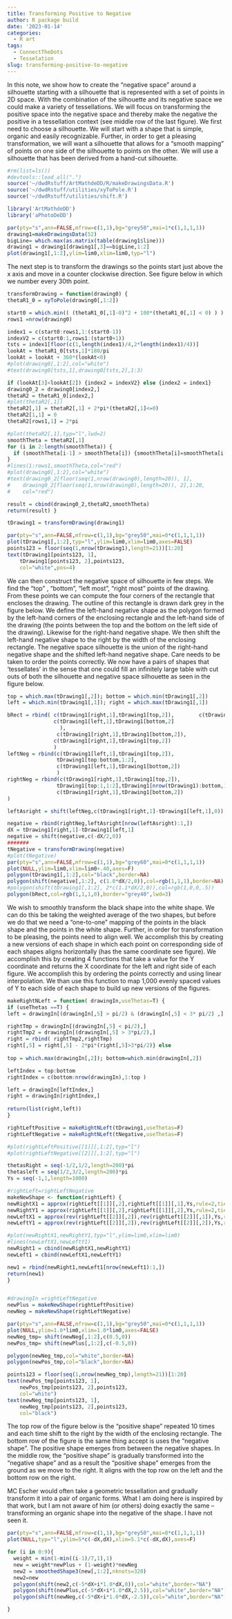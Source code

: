 ```yaml
---
title: Transforming Positive to Negative
author: R package build
date: '2023-01-14'
categories:
  - R art
tags:
  - ConnectTheDots
  - Tesselation
slug: transforming-positive-to-negative
---
```


In this note, we show how to create the "negative space" around a silhouette starting with a silhouette that is represented with a set of points in 2D space.  With the combination of the silhouette and its negative space we could make a variety of tessellations. We will focus on transforming the positive space into the negative space and thereby make the negative the positive in a tessellation context (see middle row of the last figure). We first need to choose a silhouette. We will start with a shape that is simple, organic and easily recognizable.  Further, in order to get a pleasing transformation, we will want a silhouette that allows for a "smooth mapping" of points on one side of the silhouette to points on the other.  We will use a silhouette that has been derived from a hand-cut silhouette.

```r
#rm(list=ls())
#devtools::load_all(".")
source('~/dwdRstuff/ArtMathdeDD/R/makeDrawingsData.R')
source('~/dwdRstuff/utilities/xyToPole.R')
source('~/dwdRstuff/utilities/shift.R')

library('ArtMathdeDD')
library('aPhotoDeDD')

par(pty="s",ann=FALSE,mfrow=c(1,1),bg="grey50",mai=1*c(1,1,1,1))
drawing1=makeDrawingsData(52)
bigLine= which.max(as.matrix(table(drawing1$line)))
drawing1 = drawing1[drawing1[,3]==bigLine,1:2]
plot(drawing1[,1:2],ylim=lim0,xlim=lim0,typ="l")
```
The next step is to transform the drawings so the points start just above the x axis and move in a counter clockwise direction.  See figure below in which we number every 30th point.

```r
transformDrawing = function(drawing0) {
thetaR1_0 = xyToPole(drawing0[,1:2])

start0 = which.min(( (thetaR1_0[,1]-0)^2 + 100*(thetaR1_0[,1] < 0) ) )
rows1 =nrow(drawing0)

index1 = c(start0:rows1,1:(start0-1))
indexV2 = c(start0:1,rows1:(start0+1))
tsts = index1[floor(c(1,length(index1)/4,2*length(index1)/4))]
lookAt = thetaR1_0[tsts,1]*180/pi
lookAt = lookAt + 360*(lookAt<0)
#plot(drawing0[,1:2],col="white")
#text(drawing0[tsts,1],drawing0[tsts,2],1:3)

if (lookAt[3]<lookAt[2]) {index2 = indexV2} else {index2 = index1}
drawing0_2 = drawing0[index2,]
thetaR2 = thetaR1_0[index2,]
#plot(thetaR2[,1])
thetaR2[,1] = thetaR2[,1] + 2*pi*(thetaR2[,1]<=0)
thetaR2[1,1] = 0
thetaR2[rows1,1] = 2*pi

#plot(thetaR2[,1],typ="l",lwd=2)
smoothTheta = thetaR2[,1]
for (i in 2:length(smoothTheta)) {
  if (smoothTheta[i-1] > smoothTheta[i]) {smoothTheta[i]=smoothTheta[i-1]}
}
#lines(1:rows1,smoothTheta,col="red")
#plot(drawing0[,1:2],col="white")
#text(drawing0_2[floor(seq(1,nrow(drawing0),length=20)), 1],
#    drawing0_2[floor(seq(1,nrow(drawing0),length=20)), 2],1:20,
#    col="red")

result = cbind(drawing0_2,thetaR2,smoothTheta)
return(result) }

tDrawing1 = transformDrawing(drawing1)

par(pty="s",ann=FALSE,mfrow=c(1,1),bg="grey50",mai=0*c(1,1,1,1))
plot(tDrawing1[,1:2],typ="l",ylim=lim0,xlim=lim0,axes=FALSE)
points123 = floor(seq(1,nrow(tDrawing1),length=21))[1:20]
text(tDrawing1[points123, 1],
    tDrawing1[points123, 2],points123,
    col="white",pos=4)

```

We can then construct the negative space of silhouette in few steps.  We find the "top" , "bottom", "left most", "right most" points of the drawing.  From these points we can compute the four corners of the rectangle that encloses the drawing.  The outline of this rectangle is drawn dark grey in the figure below.  We define the left-hand negative shape as the polygon formed by the left-hand corners of the enclosing rectangle and the left-hand side of the drawing (the points between the top and the bottom on the left side of the drawing). Likewise for the right-hand negative shape. We then shift the left-hand negative shape to the right by the width of the enclosing rectangle.  The negative space silhouette is the union of the right-hand negative shape and the shifted left-hand negative shape.  Care needs to be taken to order the points correctly. We now have a pairs of shapes that 'tessellates' in the sense that one could fill an infinitely large table with cut outs of both the silhouette and negative space silhouette as seen in the figure below.

```r
top = which.max(tDrawing1[,2]); bottom = which.min(tDrawing1[,2])
left = which.min(tDrawing1[,1]); right = which.max(tDrawing1[,1])

bRect = rbind( c(tDrawing1[right,1],tDrawing1[top,2]),        c(tDrawing1[left,1],tDrawing1[top,2]), 
               c(tDrawing1[left,1],tDrawing1[bottom,2]
                 ),
                c(tDrawing1[right,1],tDrawing1[bottom,2]),
               c(tDrawing1[right,1],tDrawing1[top,2]) 
               )
leftNeg = rbind(c(tDrawing1[left,1],tDrawing1[top,2]),
                tDrawing1[top:bottom,1:2],
                c(tDrawing1[left,1],tDrawing1[bottom,2])
                )
rightNeg = rbind(c(tDrawing1[right,1],tDrawing1[top,2]),
                tDrawing1[top:1,1:2],tDrawing1[nrow(tDrawing1):bottom,1:2],
                c(tDrawing1[right,1],tDrawing1[bottom,2])
)

leftAsright = shift(leftNeg,c(tDrawing1[right,1]-tDrawing1[left,1],0))

negative = rbind(rightNeg,leftAsright[nrow(leftAsright):1,])
dX = tDrawing1[right,1]-tDrawing1[left,1]
negative = shift(negative,c(-dX/2,0))
#######
tNegative = transformDrawing(negative)
#plot(tNegative)
par(pty="s",ann=FALSE,mfrow=c(1,1),bg="grey60",mai=0*c(1,1,1,1))
plot(NULL,ylim=lim0,xlim=lim0+.40,axes=F)
polygon(tDrawing1[,1:2],col="black",border=NA)
polygon(shift(negative[,1:2], c(1.0*dX/2,0)),col=rgb(1,1,1),border=NA)
#polygon(shift(tDrawing1[,1:2], 2*c(1.1*dX/2,0)),col=rgb(1,0,0,.5))
polygon(bRect,col=rgb(1,1,1,0),border="grey40",lwd=3)

```

We wish to smoothly transform the black shape into the white shape.  We can do this be taking the weighted average of the two shapes, but before we do that we need a "one-to-one" mapping of the points in the black shape and the points in the white shape. Further, in order for transformation to be pleasing, the points need to align well.  We accomplish this by creating a new versions of each shape in which each point on corresponding side of each shapes aligns horizontally (has the same coordinate see figure).  We accomplish this by creating 4 functions that take a value for the Y coordinate and returns the X coordinate for the left and right side of each figure.  We accomplish this by ordering the points correctly and using linear interpolation.  We than use this function to map 1,000 evenly spaced values of Y to each side of each shape to build up new versions of the figures.

```r
makeRightNLeft = function( drawingIn,useThetas=T) {
if (useThetas ==T) {
left = drawingIn[(drawingIn[,5] > pi/2) & (drawingIn[,5] < 3* pi/2) ,]

rightTmp = drawingIn[(drawingIn[,5] < pi/2),]
rightTmp2 = drawingIn[(drawingIn[,5] > 3*pi/2),]
right = rbind( rightTmp2,rightTmp)
right[,5] = right[,5] - 2*pi*(right[,5]>3*pi/2)} else
  
top = which.max(drawingIn[,2]); bottom=which.min(drawingIn[,2])

leftIndex = top:bottom
rightIndex = c(bottom:nrow(drawingIn),1:top )

left = drawingIn[leftIndex,]
right = drawingIn[rightIndex,]
  
return(list(right,left))
}

rightLeftPositive = makeRightNLeft(tDrawing1,useThetas=F)
rightLeftNegative = makeRightNLeft(tNegative,useThetas=F)

#plot(rightLeftPositive[[1]][,1:2],typ="l")
#plot(rightLeftNegative[[2]][,1:2],typ="l")

thetasRight = seq(-1/2,1/2,length=200)*pi
thetasleft = seq(1/2,3/2,length=200)*pi
Ys = seq(-1,1,length=1000)

#rightLeft=rightLeftNegative
makeNewShape <- function(rightLeft) {
newRightX1 = approx(rightLeft[[1]][,2],rightLeft[[1]][,1],Ys,rule=2,ties="ordered")[[2]]
newRightY1 = approx(rightLeft[[1]][,2],rightLeft[[1]][,2],Ys,rule=2,ties="ordered")[[2]]
newLeftX1 = approx(rev(rightLeft[[2]][,2]),rev(rightLeft[[2]][,1]),Ys,rule=2,ties="ordered")[[2]]
newLeftY1 = approx(rev(rightLeft[[2]][,2]),rev(rightLeft[[2]][,2]),Ys,rule=2,ties="ordered")[[2]]

#plot(newRightX1,newRightY1,typ="l",ylim=lim0,xlim=lim0)
#lines(newLeftX1,newLeftY1)
newRight1 = cbind(newRightX1,newRightY1)
newLeft1 = cbind(newLeftX1,newLeftY1)

new1 = rbind(newRight1,newLeft1[nrow(newLeft1):1,])
return(new1)
}


#drawingIn =rightLeftNegative
newPlus = makeNewShape(rightLeftPositive)
newNeg = makeNewShape(rightLeftNegative)

par(pty="s",ann=FALSE,mfrow=c(1,1),bg="grey50",mai=0*c(1,1,1,1))
plot(NULL,ylim=1.0*lim0,xlim=1.0*lim0,axes=FALSE)
newNeg_tmp= shift(newNeg[,1:2],c(0.5,0))
newPos_tmp= shift(newPlus[,1:2],c(-0.5,0))

polygon(newNeg_tmp,col="white",border=NA)
polygon(newPos_tmp,col="black",border=NA)

points123 = floor(seq(1,nrow(newNeg_tmp),length=21))[1:20]
text(newPos_tmp[points123, 1],
    newPos_tmp[points123, 2],points123,
    col="white")
text(newNeg_tmp[points123, 1],
    newNeg_tmp[points123, 2],points123,
    col="black")

```

The top row of the figure below is the "positive shape" repeated 10 times and each time shift to the right by the width of the enclosing rectangle.  The bottom row of the figure is the same thing accept is uses the "negative shape".  The positive shape emerges from between the negative shapes.  In the middle row, the "positive shape" is gradually transformed into the "negative shape" and as a result the "positive shape" emerges from the ground as we move to the right.  It aligns with the top row on the left and the bottom row on the right.

MC Escher would often take a geometric tessellation and gradually transform it into a pair of organic forms.  What I am doing here is inspired by that work, but I am not aware of him (or others) doing exactly the same -- transforming an organic shape into the negative of the shape. I have not seen it.

```r
par(pty="s",ann=FALSE,mfrow=c(1,1),bg="grey50",mai=0*c(1,1,1,1))
plot(NULL,typ="l",ylim=5*c(-dX,dX),xlim=5.1*c(-dX,dX),axes=F)

for (i in 0:9){
  weight = min(1-min((i-1)/7,1),1)
  new = weight*newPlus + (1-weight)*newNeg
  new2 = smoothedShape3(new[,1:2],nknots=320)
  new2=new
  polygon(shift(new2,c(-5*dX+i*1.0*dX,0)),col="white",border="NA")
  polygon(shift(newPlus,c(-5*dX+i*1.0*dX,2.5)),col="white",border="NA")
  polygon(shift(newNeg,c(-5*dX+i*1.0*dX,-2.5)),col="white",border="NA")

}

```

